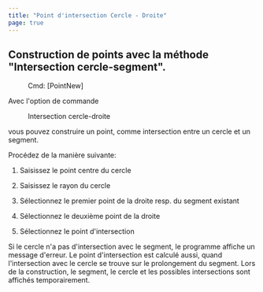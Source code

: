 ```yaml
---
title: "Point d'intersection Cercle - Droite"
page: true
---
```

## Construction de points avec la m&#233;thode &quot;Intersection cercle-segment&quot;.
 <Menu> Cmd: [PointNew] </Menu> 

Avec l&#39;option de commande  <Menu>Intersection cercle-droite</Menu>  vous pouvez construire un point, comme intersection entre un cercle et un segment.

Proc&#233;dez de la mani&#232;re suivante:

1. Saisissez le point centre du cercle

2. Saisissez le rayon du cercle

3. S&#233;lectionnez le premier point de la droite resp. du segment existant

4. S&#233;lectionnez le deuxi&#232;me point de la droite

5. S&#233;lectionnez le point d&#39;intersection




<Success>
Si le cercle n&#39;a pas d&#39;intersection avec le segment, le programme affiche un message d&#39;erreur.
Le point d&#39;intersection est calcul&#233; aussi, quand l&#39;intersection avec le cercle se trouve sur le prolongement du segment.
Lors de la construction, le segment, le cercle et les possibles intersections sont affich&#233;s temporairement. 
</Success>
